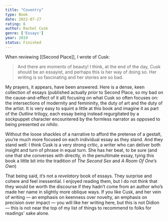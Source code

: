 ```yaml
---
title: "Coventry"
type: Book
date: 2022-07-27
rating: 6
author: Rachel Cusk
genre: ['Essays']
year: 2019
status: Finished
---
```


When reviewing [[Second Place]], I wrote of Cusk:

> And there are moments of beauty! I think, at the end of the day, Cusk should be an essayist, and perhaps this is her way of doing so. Her writing is so fascinating and her stories are so bad.

My prayers, it appears, have been answered. Here is a dense, keen collection of essays (published actually *prior* to Second Place, so my bad on the cause-and-effect of it all) focusing on what Cusk so often focuses on: the intersections of modernity and femininity, the duty of art and the duty of the artist. It is very easy to squint a little at this book and imagine it as part of the *Outline* trilogy, each essay being instead regurgitated by a sockpuppet character encountered by the formless narrator as opposed to being presented *ex nihilo*.

Without the loose shackles of a narrative to afford the pretense of a gestalt, you’re much more focused on each individual essay as they stand. And they stand well: I think Cusk is a very strong critic, a writer who can deliver both insight and turn of phrase in equal turn. She has her beat, to be sure (and one that she converses with directly, in the penultimate essay, tying this book a little bit into the tradition of *The Second Sex* and *A Room Of One’s Own*)

That being said, it’s not a *revelatory* book of essays. They surprise and cohere and feel inessential. I enjoyed reading them, but I do not think that they would be worth the discourse if they hadn’t come from an author who’s made her name in slightly more oblique ways. If you like Cusk, and her vein of writing — an emphasis on keenness over novelty, an emphasis on precision over impact — you will like her writing here, but this is not Didion — this is not near the top of my list of things to recommend to folks for readings' sake alone.
